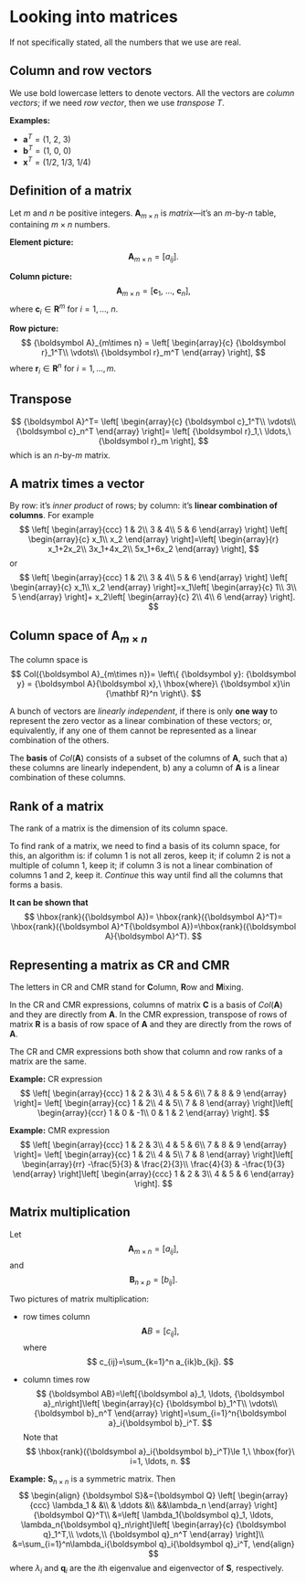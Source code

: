# Looking into matrices

If not specifically stated, all the numbers that we use are real.

## Column and row vectors

We use bold lowercase letters to denote vectors. All the vectors are *column vectors*; if we need *row vector*, then we use *transpose* $T$. 

**Examples:**

-  ${\boldsymbol a}^T = (1,\ 2,\ 3)$
-  ${\boldsymbol b}^T= (1,\ 0,\ 0)$
- ${\boldsymbol x}^T= (1/2,\ 1/3,\ 1/4)$

## Definition of a matrix

Let $m$ and $n$ be positive integers. ${\boldsymbol A}_{m\times n}$ is *matrix*---it's an $m$-by-$n$ table, containing $m\times n$ numbers.

**Element picture:**
$$
{\boldsymbol A}_{m\times n} = \left[a_{ij}\right].
$$

**Column picture:**
$$
{\boldsymbol A}_{m\times n} = 
\left[
{\boldsymbol c}_1,\ \ldots,\ {\boldsymbol c}_n
\right],
$$
where ${\boldsymbol c}_i\in {\mathbf R}^m$ for $i=1,\ldots,\ n.$

**Row picture:**
$$
{\boldsymbol A}_{m\times n} = 
\left[
\begin{array}{c}
{\boldsymbol r}_1^T\\
\vdots\\
{\boldsymbol r}_m^T
\end{array}
\right],
$$
where ${\boldsymbol r}_i\in {\mathbf R}^n$ for $i=1, \ldots, m$.

## Transpose

$$
{\boldsymbol A}^T=
\left[
\begin{array}{c}
{\boldsymbol c}_1^T\\
\vdots\\
{\boldsymbol c}_n^T
\end{array}
\right]=
\left[
{\boldsymbol r}_1,\ \ldots,\ {\boldsymbol r}_m
\right],
$$
which is an $n$-by-$m$ matrix.


## A matrix times a vector

By row: it's *inner product* of rows; by column: it's **linear combination of columns**. For example
$$
\left[
\begin{array}{ccc}
1 & 2\\
3 & 4\\
5 & 6
\end{array}
\right]
\left[
\begin{array}{c}
x_1\\
x_2
\end{array}
\right]=\left[
\begin{array}{r}
x_1+2x_2\\
3x_1+4x_2\\
5x_1+6x_2
\end{array}
\right],
$$
or
$$
\left[
\begin{array}{ccc}
1 & 2\\
3 & 4\\
5 & 6
\end{array}
\right]
\left[
\begin{array}{c}
x_1\\
x_2
\end{array}
\right]=x_1\left[
\begin{array}{c}
1\\
3\\
5
\end{array}
\right]+
x_2\left[
\begin{array}{c}
2\\
4\\
6
\end{array}
\right].
$$

## Column space of ${\boldsymbol A}_{m\times n}$

The column space is
$$
Col({\boldsymbol A}_{m\times n})= \left\{
{\boldsymbol y}: {\boldsymbol y} = {\boldsymbol A}{\boldsymbol x},\ \hbox{where}\ {\boldsymbol x}\in {\mathbf R}^n  
\right\}.
$$

A bunch of vectors are *linearly independent*, if there is only **one way** to represent the zero vector as a linear combination of these vectors; or, equivalently, if any one of them cannot be represented as a linear combination of the others.

The **basis** of $Col({\boldsymbol A})$ consists of a subset of the columns of ${\boldsymbol A}$, such that a) these columns are linearly independent, b) any a column of ${\boldsymbol A}$ is a linear combination of these columns. 

## Rank of a matrix

The rank of a matrix is the dimension of its column space.

To find rank of a matrix, we need to find a basis of its column space, for this, an algorithm is: if column 1 is not all zeros, keep it; if column 2 is not a multiple of column 1, keep it; if column 3 is not a linear combination of columns 1 and 2, keep it. *Continue* this way until find all the columns that forms a basis.

**It can be shown that**
$$
\hbox{rank}({\boldsymbol A})=
\hbox{rank}({\boldsymbol A}^T)=
\hbox{rank}({\boldsymbol A}^T{\boldsymbol A})=\hbox{rank}({\boldsymbol A}{\boldsymbol A}^T).
$$

## Representing a matrix as CR and CMR

The letters in CR and CMR stand for **C**olumn, **R**ow and **M**ixing.

In the CR and CMR expressions, columns of matrix ${\boldsymbol C}$ is a basis of $Col({\boldsymbol A})$ and they are directly from ${\boldsymbol A}$. In the CMR expression, transpose of rows of matrix ${\boldsymbol R}$ is a basis of row space of ${\boldsymbol A}$ and they are directly from the rows of ${\boldsymbol A}$.

The CR and CMR expressions both show that column and row ranks of a matrix are the same.

**Example:** CR expression
$$
\left[
\begin{array}{ccc}
1 & 2 & 3\\
4 & 5 & 6\\
7 & 8 & 9
\end{array}
\right]=
\left[
\begin{array}{cc}
1 & 2\\
4 & 5\\
7 & 8
\end{array}
\right]\left[
\begin{array}{ccr}
1 & 0 & -1\\
0 & 1 & 2
\end{array}
\right].
$$

**Example:** CMR expression
$$
\left[
\begin{array}{ccc}
1 & 2 & 3\\
4 & 5 & 6\\
7 & 8 & 9
\end{array}
\right]=
\left[
\begin{array}{cc}
1 & 2\\
4 & 5\\
7 & 8
\end{array}
\right]\left[
\begin{array}{rr}
-\frac{5}{3} & \frac{2}{3}\\
\frac{4}{3} & -\frac{1}{3}
\end{array}
\right]\left[
\begin{array}{ccc}
1 & 2 & 3\\
4 & 5 & 6
\end{array}
\right].
$$

## Matrix multiplication

Let 
$$
{\boldsymbol A}_{m\times n}=[a_{ij}],
$$
and
$$
{\boldsymbol B}_{n\times p}=[b_{ij}].
$$

Two pictures of matrix multiplication:

- row times column
$$
{\boldsymbol AB}=[c_{ij}],
$$
where 
$$
c_{ij}=\sum_{k=1}^n a_{ik}b_{kj}.
$$

- column times row
$$
{\boldsymbol AB}=\left[{\boldsymbol a}_1, \ldots, {\boldsymbol a}_n\right]\left[
\begin{array}{c}
{\boldsymbol b}_1^T\\
\vdots\\
{\boldsymbol b}_n^T
\end{array}
\right]=\sum_{i=1}^n{\boldsymbol a}_i{\boldsymbol b}_i^T.
$$
Note that
$$
\hbox{rank}({\boldsymbol a}_i{\boldsymbol b}_i^T)\le 1,\ \hbox{for}\ i=1, \ldots, n.
$$

**Example:** ${\boldsymbol S}_{n\times n}$ is a symmetric matrix. Then
$$
\begin{align}
{\boldsymbol S}&={\boldsymbol Q}
\left[
\begin{array}{ccc}
\lambda_1 &  &\\
& \ddots &\\
&&\lambda_n
\end{array}
\right]{\boldsymbol Q}^T\\
&=\left[
\lambda_1{\boldsymbol q}_1, \ldots, \lambda_n{\boldsymbol q}_n\right]\left[
\begin{array}{c}
{\boldsymbol q}_1^T,\\
\vdots,\\
{\boldsymbol q}_n^T
\end{array}
\right]\\
&=\sum_{i=1}^n\lambda_i{\boldsymbol q}_i{\boldsymbol q}_i^T,
\end{align}
$$
where $\lambda_i$ and ${\boldsymbol q}_i$ are the $i$th eigenvalue and eigenvector of ${\boldsymbol S}$, respectively.